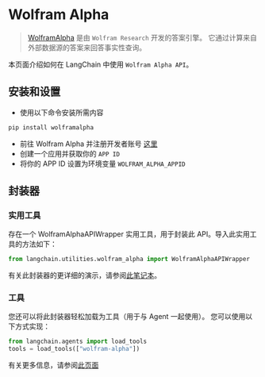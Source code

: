 # Wolfram Alpha

>[WolframAlpha](https://en.wikipedia.org/wiki/WolframAlpha) 是由 `Wolfram Research` 开发的答案引擎。
> 它通过计算来自外部数据源的答案来回答事实性查询。

本页面介绍如何在 LangChain 中使用 `Wolfram Alpha API`。

## 安装和设置
- 使用以下命令安装所需内容
```bash
pip install wolframalpha
```
- 前往 Wolfram Alpha 并注册开发者账号 [这里](https://developer.wolframalpha.com/)
- 创建一个应用并获取你的 `APP ID`
- 将你的 APP ID 设置为环境变量 `WOLFRAM_ALPHA_APPID`


## 封装器

### 实用工具

存在一个 WolframAlphaAPIWrapper 实用工具，用于封装此 API。导入此实用工具的方法如下：

```python
from langchain.utilities.wolfram_alpha import WolframAlphaAPIWrapper
```

有关此封装器的更详细的演示，请参阅[此笔记本](/docs/modules/agents/tools/integrations/wolfram_alpha.html)。

### 工具

您还可以将此封装器轻松加载为工具（用于与 Agent 一起使用）。
您可以使用以下方式实现：
```python
from langchain.agents import load_tools
tools = load_tools(["wolfram-alpha"])
```

有关更多信息，请参阅[此页面](/docs/modules/agents/tools/getting_started.md)
